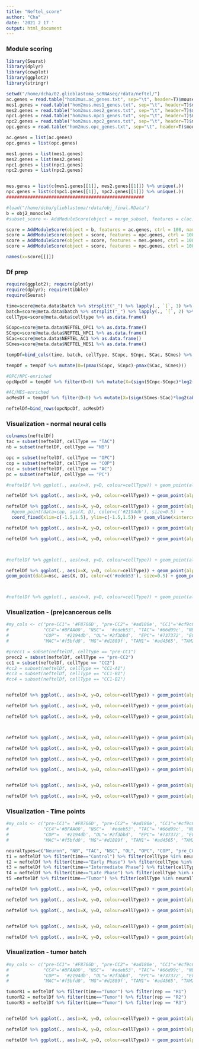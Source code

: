 ```yaml
---
title: "Neftel_score"
author: "Cha"
date: '2021 2 17 '
output: html_document
---
```

### Module scoring
```r
library(Seurat)
library(dplyr)
library(cowplot)
library(ggplot2)
library(stringr)

setwd("/home/dcha/02.glioblastoma_scRNAseq/rdata/neftel/")
ac.genes = read.table("hom2mus.ac_genes.txt", sep="\t", header=T)$mouse %>% .[!is.na(.)]
mes1.genes = read.table("hom2mus.mes1_genes.txt", sep="\t", header=T)$mouse %>% .[!is.na(.)]
mes2.genes = read.table("hom2mus.mes2_genes.txt", sep="\t", header=T)$mouse %>% .[!is.na(.)]
npc1.genes = read.table("hom2mus.npc1_genes.txt", sep="\t", header=T)$mouse %>% .[!is.na(.)]
npc2.genes = read.table("hom2mus.npc2_genes.txt", sep="\t", header=T)$mouse %>% .[!is.na(.)]
opc.genes = read.table("hom2mus.opc_genes.txt", sep="\t", header=T)$mouse %>% .[!is.na(.)]

ac.genes = list(ac.genes)
opc.genes = list(opc.genes)

mes1.genes = list(mes1.genes)
mes2.genes = list(mes2.genes)
npc1.genes = list(npc1.genes)
npc2.genes = list(npc2.genes)


mes.genes = list(c(mes1.genes[[1]], mes2.genes[[1]]) %>% unique(.))
npc.genes = list(c(npc1.genes[[1]], npc2.genes[[1]]) %>% unique(.))
####################################################

#load("/home/dcha/glioblastoma/rdata/obj_final.RData")
b = obj2_monocle3
#subset_score <- AddModuleScore(object = merge_subset, features = c(ac.genes, mes.genes, opc.genes, npc.genes), ctrl = 5, name = "GBM_score", seed = 1)

score = AddModuleScore(object = b, features = ac.genes, ctrl = 100, name = "NEFTEL_AC", seed = 0)
score = AddModuleScore(object = score, features = opc.genes, ctrl = 100, name = "NEFTEL_OPC", seed = 0)
score = AddModuleScore(object = score, features = mes.genes, ctrl = 100, name ="NEFTEL_MES", seed = 0)
score = AddModuleScore(object = score, features = npc.genes, ctrl = 100, name = "NEFTEL_NPC", seed = 0)

names(x=score[[]])
```


### Df prep
```r
require(ggplot2); require(plotly)
require(dplyr); require(tibble)
require(Seurat)

time=score@meta.data$batch %>% strsplit("_") %>% lapply(., `[`, 1) %>% as.character() %>% as.data.frame()
batch=score@meta.data$batch %>% strsplit("_") %>% lapply(., `[`, 2) %>% as.character() %>% as.data.frame()
cellType=score@meta.data$celltype %>% as.data.frame()

SCopc=score@meta.data$NEFTEL_OPC1 %>% as.data.frame()
SCnpc=score@meta.data$NEFTEL_NPC1 %>% as.data.frame()
SCac=score@meta.data$NEFTEL_AC1 %>% as.data.frame()
SCmes=score@meta.data$NEFTEL_MES1 %>% as.data.frame()

tempDf=bind_cols(time, batch, cellType, SCopc, SCnpc, SCac, SCmes) %>% setNames(c("time","rep", "cellType", "SCopc", "SCnpc", "SCac", "SCmes"))

tempDf = tempDf %>% mutate(D=(pmax(SCopc, SCnpc)-pmax(SCac, SCmes)))

#OPC/NPC-enriched
opcNpcDf = tempDf %>% filter(D>0) %>% mutate(X=(sign(SCnpc-SCopc)*log2(abs(SCnpc-SCopc)+1)))

#AC/MES-enriched
acMesDf = tempDf %>% filter(D<0) %>% mutate(X=(sign(SCmes-SCac)*log2(abs(SCmes-SCac)+1)))

neftelDf=bind_rows(opcNpcDf, acMesDf)
```


### Visualization - normal neural cells
```r
colnames(neftelDf)
tac = subset(neftelDf, cellType == "TAC")
nb = subset(neftelDf, cellType == "NB")

opc = subset(neftelDf, cellType == "OPC")
cop = subset(neftelDf, cellType == "COP")
nsc = subset(neftelDf, cellType == "AC")
pc = subset(neftelDf, cellType == "PC")

#neftelDf %>% ggplot(., aes(x=X, y=D, colour=cellType)) + geom_point(alpha=0.3, size=0.5, color='#c4c4c2')+ geom_point(data=tac, aes(X, D), color=c('#66d99c'), size=0.5) + geom_point(data=nb, aes(X, D), color=c('#00bc59'), size=0.5) + theme_bw() + coord_fixed(xlim=c(-1.5,1.5), ylim=c(-1.5,1.5)) + geom_vline(xintercept = 0, linetype="dotted") +geom_hline(yintercept = 0, linetype="dotted") + labs(x = "Meta-module score", y = "Meta-module score")

neftelDf %>% ggplot(., aes(x=X, y=D, colour=cellType)) + geom_point(alpha=0.3, size=0.5, color='#c4c4c2')+ geom_point(data=nb, aes(X, D), color=c('#00bc59'), size=0.5) + theme_bw() + coord_fixed(xlim=c(-1.5,1.5), ylim=c(-1.5,1.5)) + geom_vline(xintercept = 0, linetype="dotted") +geom_hline(yintercept = 0, linetype="dotted") + labs(x = "Meta-module score", y = "Meta-module score")

neftelDf %>% ggplot(., aes(x=X, y=D, colour=cellType)) + geom_point(alpha=0.3, size=0.5, color='#c4c4c2')+ geom_point(data=opc, aes(X, D), color=c('#00BADE'), size=0.5) + 
  #geom_point(data=cop, aes(X, D), color=c('#2194db'), size=0.5)  +
  coord_fixed(xlim=c(-1.5,1.5), ylim=c(-1.5,1.5)) + geom_vline(xintercept = 0, linetype="dotted") +geom_hline(yintercept = 0, linetype="dotted") + labs(x = "Meta-module score", y = "Meta-module score") + theme_bw()

neftelDf %>% ggplot(., aes(x=X, y=D, colour=cellType)) + geom_point(alpha=0.3, size=0.5, color='#c4c4c2')+ geom_point(data=nsc, aes(X, D), color=c('#edeb53'), size=0.5) + theme_bw() + coord_fixed(xlim=c(-1.5,1.5), ylim=c(-1.5,1.5)) + geom_vline(xintercept = 0, linetype="dotted") +geom_hline(yintercept = 0, linetype="dotted") + labs(x = "Meta-module score", y = "Meta-module score")

neftelDf %>% ggplot(., aes(x=X, y=D, colour=cellType)) + geom_point(alpha=0.3, size=0.5, color='#c4c4c2')+ geom_point(data=pc, aes(X, D), color=c('#D874FD'), size=0.5) + theme_bw() + coord_fixed(xlim=c(-1.5,1.5), ylim=c(-1.5,1.5)) + geom_vline(xintercept = 0, linetype="dotted") +geom_hline(yintercept = 0, linetype="dotted") + labs(x = "Meta-module score", y = "Meta-module score")



#neftelDf %>% ggplot(., aes(x=X, y=D, colour=cellType)) + geom_point(alpha=0.3, size=0.5, color='#c4c4c2')+ geom_point(data=tac, aes(X, D), color=c('#66d99c'), size=0.5) + geom_point(data=nb, aes(X, D), color=c('#00bc59'), size=0.5) + geom_point(data=opc, aes(X, D), color=c('#00BADE'), size=0.5) + geom_point(data=cop, aes(X, D), color=c('#2194db'), size=0.5) + geom_point(data=nsc, aes(X, D), color=c('#edeb53'), size=0.5) + geom_point(data=pc, aes(X, D), color=c('#D874FD'), size=0.5)  + theme_bw() + coord_fixed(xlim=c(-1.5,1.5), ylim=c(-1.5,1.5)) + geom_vline(xintercept = 0, linetype="dotted") +geom_hline(yintercept = 0, linetype="dotted") + labs(x = "Meta-module score", y = "Meta-module score")

neftelDf %>% ggplot(., aes(x=X, y=D, colour=cellType)) + geom_point(alpha=0.3, size=0.5, color='#c4c4c2')+geom_point(data=nb, aes(X, D), color=c('#00bc59'), size=0.5) + geom_point(data=opc, aes(X, D), color=c('#00BADE'), size=0.5) + #geom_point(data=cop, aes(X, D), color=c('#2194db'), size=0.5) +
geom_point(data=nsc, aes(X, D), color=c('#edeb53'), size=0.5) + geom_point(data=pc, aes(X, D), color=c('#D874FD'), size=0.5)  + theme_bw() + coord_fixed(xlim=c(-1.5,1.5), ylim=c(-1.5,1.5)) + geom_vline(xintercept = 0, linetype="dotted") +geom_hline(yintercept = 0, linetype="dotted") + labs(x = "Meta-module score", y = "Meta-module score")



#neftelDf %>% ggplot(., aes(x=X, y=D, colour=cellType)) + geom_point(alpha=0.8, size=1) + theme_bw() + facet_wrap(cellType ~ ., ncol=3) + coord_fixed(xlim=c(-1.5,1.5), ylim=c(-1.5,1.5)) ++
```

### Visualization - (pre)cancerous cells
```r

#my_cols <- c("pre-CC1"= '#F8766D', "pre-CC2"= '#ad180e', "CC1"='#cf9c63', "CC2"= '#de7b37', "CC3"='#d1c630', 
#             "CC4"='#8FAA00', "NSC"=  '#edeb53', "TAC"= '#66d99c', "NB"=  '#00bc59', "Neuron"= '#038741', "OPC"= '#00BADE',  
#             "COP"=  '#2194db', "OL"='#2f3bbd',  "EPC"= '#737372', "EC"='#B385FF', "PC"= '#D874FD', "VSMC"='#EF67EB', 
#             "MAC"='#f5bfd0', "MG"='#d1889f', "TAM1"= '#ad4565', "TAM2"= '#992c4e', "Meninges"='#360816')

#precc1 = subset(neftelDf, cellType == "pre-CC1")
precc2 = subset(neftelDf, cellType == "pre-CC2")
cc1 = subset(neftelDf, cellType == "CC2")
#cc2 = subset(neftelDf, cellType == "CC1-A1")
#cc3 = subset(neftelDf, cellType == "CC1-B1")
#cc4 = subset(neftelDf, cellType == "CC1-B2")


neftelDf %>% ggplot(., aes(x=X, y=D, colour=cellType)) + geom_point(alpha=0.3, size=0.5, color='#c4c4c2')+ geom_point(data=cc1, aes(X, D), color=c('#cf9c63'), size=0.5) + geom_point(data=cc2, aes(X, D), color=c('#de7b37'), size=0.5) + theme_bw() + coord_fixed(xlim=c(-1.5,1.5), ylim=c(-1.5,1.5)) + geom_vline(xintercept = 0, linetype="dotted") +geom_hline(yintercept = 0, linetype="dotted") + labs(x = "Meta-module score", y = "Meta-module score")

neftelDf %>% ggplot(., aes(x=X, y=D, colour=cellType)) + geom_point(alpha=0.3, size=0.5, color='#c4c4c2') + geom_point(data=cc3, aes(X, D), color=c('#d1c630'), size=0.5) + geom_point(data=cc4, aes(X, D), color=c('#8FAA00'), size=0.5) + theme_bw() + coord_fixed(xlim=c(-1.5,1.5), ylim=c(-1.5,1.5)) + geom_vline(xintercept = 0, linetype="dotted") +geom_hline(yintercept = 0, linetype="dotted") + labs(x = "Meta-module score", y = "Meta-module score")

neftelDf %>% ggplot(., aes(x=X, y=D, colour=cellType)) + geom_point(alpha=0.3, size=0.5, color='#c4c4c2')+ geom_point(data=precc1, aes(X, D), color=c('#F8766D'), size=0.5) + geom_point(data=precc2, aes(X, D), color=c('#ad180e'), size=0.5) + theme_bw() + coord_fixed(xlim=c(-1.5,1.5), ylim=c(-1.5,1.5)) + geom_vline(xintercept = 0, linetype="dotted") +geom_hline(yintercept = 0, linetype="dotted") + labs(x = "Meta-module score", y = "Meta-module score")



neftelDf %>% ggplot(., aes(x=X, y=D, colour=cellType)) + geom_point(alpha=0.3, size=0.5, color='#c4c4c2')+ geom_point(data=cc1, aes(X, D), color=c('#cf9c63'), size=0.5) + theme_bw() + coord_fixed(xlim=c(-1.5,1.5), ylim=c(-1.5,1.5)) + geom_vline(xintercept = 0, linetype="dotted") +geom_hline(yintercept = 0, linetype="dotted") + labs(x = "Meta-module score", y = "Meta-module score")

neftelDf %>% ggplot(., aes(x=X, y=D, colour=cellType)) + geom_point(alpha=0.3, size=0.5, color='#c4c4c2')+ geom_point(data=cc2, aes(X, D), color=c('#de7b37'), size=0.5) + theme_bw() + coord_fixed(xlim=c(-1.5,1.5), ylim=c(-1.5,1.5)) + geom_vline(xintercept = 0, linetype="dotted") +geom_hline(yintercept = 0, linetype="dotted") + labs(x = "Meta-module score", y = "Meta-module score")

neftelDf %>% ggplot(., aes(x=X, y=D, colour=cellType)) + geom_point(alpha=0.3, size=0.5, color='#c4c4c2')+ geom_point(data=cc3, aes(X, D), color=c('#d1c630'), size=0.5) + theme_bw() + coord_fixed(xlim=c(-1.5,1.5), ylim=c(-1.5,1.5)) + geom_vline(xintercept = 0, linetype="dotted") +geom_hline(yintercept = 0, linetype="dotted") + labs(x = "Meta-module score", y = "Meta-module score")

neftelDf %>% ggplot(., aes(x=X, y=D, colour=cellType)) + geom_point(alpha=0.3, size=0.5, color='#c4c4c2')+ geom_point(data=cc4, aes(X, D), color=c('#8FAA00'), size=0.5) + theme_bw() + coord_fixed(xlim=c(-1.5,1.5), ylim=c(-1.5,1.5)) + geom_vline(xintercept = 0, linetype="dotted") +geom_hline(yintercept = 0, linetype="dotted") + labs(x = "Meta-module score", y = "Meta-module score")


neftelDf %>% ggplot(., aes(x=X, y=D, colour=cellType)) + geom_point(alpha=0.3, size=0.5, color='#c4c4c2')+ geom_point(data=precc1, aes(X, D), color=c('#F8766D'), size=0.5) + theme_bw() + coord_fixed(xlim=c(-1.5,1.5), ylim=c(-1.5,1.5)) + geom_vline(xintercept = 0, linetype="dotted") +geom_hline(yintercept = 0, linetype="dotted") + labs(x = "Meta-module score", y = "Meta-module score")

neftelDf %>% ggplot(., aes(x=X, y=D, colour=cellType)) + geom_point(alpha=0.3, size=0.5, color='#c4c4c2')+ geom_point(data=precc2, aes(X, D), color=c('#ad180e'), size=0.5) + theme_bw() + coord_fixed(xlim=c(-1.5,1.5), ylim=c(-1.5,1.5)) + geom_vline(xintercept = 0, linetype="dotted") +geom_hline(yintercept = 0, linetype="dotted") + labs(x = "Meta-module score", y = "Meta-module score")
```

### Visualization - Time points
```r

#my_cols <- c("pre-CC1"= '#F8766D', "pre-CC2"= '#ad180e', "CC1"='#cf9c63', "CC2"= '#de7b37', "CC3"='#d1c630', 
#             "CC4"='#8FAA00', "NSC"=  '#edeb53', "TAC"= '#66d99c', "NB"=  '#00bc59', "Neuron"= '#038741', "OPC"= '#00BADE',  
#             "COP"=  '#2194db', "OL"='#2f3bbd',  "EPC"= '#737372', "EC"='#B385FF', "PC"= '#D874FD', "VSMC"='#EF67EB', 
#             "MAC"='#f5bfd0', "MG"='#d1889f', "TAM1"= '#ad4565', "TAM2"= '#992c4e', "Meninges"='#360816')

neuralTypes=c("Neuron", "NB", "TAC", "NSC", "OL", "OPC", "COP", "pre_CC1", "pre_CC2", "CC1", "CC2", "CC3", "CC4")
t1 = neftelDf %>% filter(time=="Control") %>% filter(cellType %in% neuralTypes)
t2 = neftelDf %>% filter(time=="Early Phase") %>% filter(cellType %in% neuralTypes)
t3 = neftelDf %>% filter(time=="Intermediate Phase") %>% filter(cellType %in% neuralTypes)
t4 = neftelDf %>% filter(time=="Late Phase") %>% filter(cellType %in% neuralTypes)
t5 =neftelDf %>% filter(time=="Tumor") %>% filter(cellType %in% neuralTypes)

neftelDf %>% ggplot(., aes(x=X, y=D, colour=cellType)) + geom_point(alpha=0.3, size=0.5, color='#c4c4c2')+ geom_point(data=t1, aes(X, D), color=c('#FEEBE2'), size=0.5) + theme_bw() + coord_fixed(xlim=c(-1.5,1.5), ylim=c(-1.5,1.5)) + geom_vline(xintercept = 0, linetype="dotted") +geom_hline(yintercept = 0, linetype="dotted") + labs(x = "Meta-module score", y = "Meta-module score")

neftelDf %>% ggplot(., aes(x=X, y=D, colour=cellType)) + geom_point(alpha=0.3, size=0.5, color='#c4c4c2')+ geom_point(data=t2, aes(X, D), color=c('#FBB4B9'), size=0.5) + theme_bw() + coord_fixed(xlim=c(-1.5,1.5), ylim=c(-1.5,1.5)) + geom_vline(xintercept = 0, linetype="dotted") +geom_hline(yintercept = 0, linetype="dotted") + labs(x = "Meta-module score", y = "Meta-module score")

neftelDf %>% ggplot(., aes(x=X, y=D, colour=cellType)) + geom_point(alpha=0.3, size=0.5, color='#c4c4c2')+ geom_point(data=t3, aes(X, D), color=c('#F768A1'), size=0.5) + theme_bw() + coord_fixed(xlim=c(-1.5,1.5), ylim=c(-1.5,1.5)) + geom_vline(xintercept = 0, linetype="dotted") +geom_hline(yintercept = 0, linetype="dotted") + labs(x = "Meta-module score", y = "Meta-module score")


neftelDf %>% ggplot(., aes(x=X, y=D, colour=cellType)) + geom_point(alpha=0.3, size=0.5, color='#c4c4c2')+ geom_point(data=t4, aes(X, D), color=c('#C51B8A'), size=0.5) + theme_bw() + coord_fixed(xlim=c(-1.5,1.5), ylim=c(-1.5,1.5)) + geom_vline(xintercept = 0, linetype="dotted") +geom_hline(yintercept = 0, linetype="dotted") + labs(x = "Meta-module score", y = "Meta-module score")

neftelDf %>% ggplot(., aes(x=X, y=D, colour=cellType)) + geom_point(alpha=0.3, size=0.5, color='#c4c4c2')+ geom_point(data=t5, aes(X, D), color=c('#7A0177'), size=0.5) + theme_bw() + coord_fixed(xlim=c(-1.5,1.5), ylim=c(-1.5,1.5)) + geom_vline(xintercept = 0, linetype="dotted") +geom_hline(yintercept = 0, linetype="dotted") + labs(x = "Meta-module score", y = "Meta-module score")
```


### Visualization - tumor batch
```r
#my_cols <- c("pre-CC1"= '#F8766D', "pre-CC2"= '#ad180e', "CC1"='#cf9c63', "CC2"= '#de7b37', "CC3"='#d1c630', 
#             "CC4"='#8FAA00', "NSC"=  '#edeb53', "TAC"= '#66d99c', "NB"=  '#00bc59', "Neuron"= '#038741', "OPC"= '#00BADE',  
#             "COP"=  '#2194db', "OL"='#2f3bbd',  "EPC"= '#737372', "EC"='#B385FF', "PC"= '#D874FD', "VSMC"='#EF67EB', 
#             "MAC"='#f5bfd0', "MG"='#d1889f', "TAM1"= '#ad4565', "TAM2"= '#992c4e', "Meninges"='#360816')

tumorR1 = neftelDf %>% filter(time=="Tumor") %>% filter(rep == "R1")
tumorR2 = neftelDf %>% filter(time=="Tumor") %>% filter(rep == "R2")
tumorR3 = neftelDf %>% filter(time=="Tumor") %>% filter(rep == "R3")


neftelDf %>% ggplot(., aes(x=X, y=D, colour=cellType)) + geom_point(alpha=0.3, size=0.5, color='#c4c4c2')+ geom_point(data=tumorR1, aes(X, D), color=c('#F768A1'), size=0.5) + theme_bw() + coord_fixed(xlim=c(-1.5,1.5), ylim=c(-1.5,1.5)) + geom_vline(xintercept = 0, linetype="dotted") +geom_hline(yintercept = 0, linetype="dotted") + labs(x = "Meta-module score", y = "Meta-module score")

neftelDf %>% ggplot(., aes(x=X, y=D, colour=cellType)) + geom_point(alpha=0.3, size=0.5, color='#c4c4c2')+ geom_point(data=tumorR2, aes(X, D), color=c('#F768A1'), size=0.5) + theme_bw() + coord_fixed(xlim=c(-1.5,1.5), ylim=c(-1.5,1.5)) + geom_vline(xintercept = 0, linetype="dotted") +geom_hline(yintercept = 0, linetype="dotted") + labs(x = "Meta-module score", y = "Meta-module score")

neftelDf %>% ggplot(., aes(x=X, y=D, colour=cellType)) + geom_point(alpha=0.3, size=0.5, color='#c4c4c2')+ geom_point(data=tumorR3, aes(X, D), color=c('#F768A1'), size=0.5) + theme_bw() + coord_fixed(xlim=c(-1.5,1.5), ylim=c(-1.5,1.5)) + geom_vline(xintercept = 0, linetype="dotted") +geom_hline(yintercept = 0, linetype="dotted") + labs(x = "Meta-module score", y = "Meta-module score")
```

